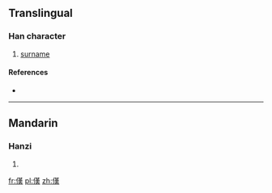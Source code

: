 ==Translingual==

===Han character===
{{Han char|rn=9|rad=人|as=11|sn=13|four=|canj=人廿中人 (OTLO)}}

# [[surname]]

====References====
* {{Han ref|kx=0115.070|dkj=01035|dj=0245.050|hdz=10208.030|uh=50BC|ud=20668}}

----

==Mandarin==

===Hanzi===
{{cmn-hanzi|pin=[[hàn]] ([[han4]])|wg=han<sup>4</sup>}}

# {{defn|lang=cmn|sort=人11}}

[[fr:傼]]
[[pl:傼]]
[[zh:傼]]